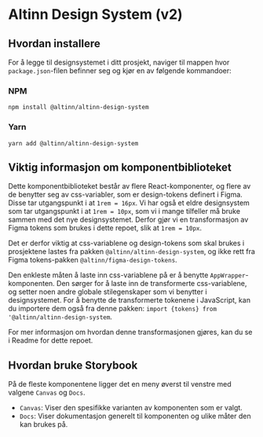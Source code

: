 
<Meta title='Introduksjon' />

# Altinn Design System (v2)

## Hvordan installere

For å legge til designsystemet i ditt prosjekt, naviger til mappen hvor `package.json`-filen befinner seg og kjør en av følgende kommandoer:

### NPM

```
npm install @altinn/altinn-design-system
```

### Yarn

```
yarn add @altinn/altinn-design-system
```

## Viktig informasjon om komponentbiblioteket

Dette komponentbiblioteket består av flere React-komponenter, og flere av de benytter seg av css-variabler, som er design-tokens definert i Figma.
Disse tar utgangspunkt i at `1rem = 16px`. Vi har også et eldre designsystem som tar utgangspunkt i at `1rem = 10px`, som vi i mange tilfeller må bruke sammen med det nye designsystemet.
Derfor gjør vi en transformasjon av Figma tokens som brukes i dette repoet, slik at `1rem = 10px`.

Det er derfor viktig at css-variablene og design-tokens som skal brukes i prosjektene lastes fra pakken `@altinn/altinn-design-system`, og ikke rett fra Figma tokens-pakken `@altinn/figma-design-tokens`.

Den enkleste måten å laste inn css-variablene på er å benytte `AppWrapper`-komponenten. Den sørger for å laste inn de transformerte css-variablene, og setter noen andre globale stilegenskaper som vi benytter i designsystemet.
For å benytte de transformerte tokenene i JavaScript, kan du importere dem også fra denne pakken: `import {tokens} from '@altinn/altinn-design-system`.

For mer informasjon om hvordan denne transformasjonen gjøres, kan du se i Readme for dette repoet.

## Hvordan bruke Storybook

På de fleste komponentene ligger det en meny øverst til venstre med valgene `Canvas` og `Docs`.

- `Canvas`: Viser den spesifikke varianten av komponenten som er valgt.
- `Docs`: Viser dokumentasjon generelt til komponenten og ulike måter den kan brukes på.
